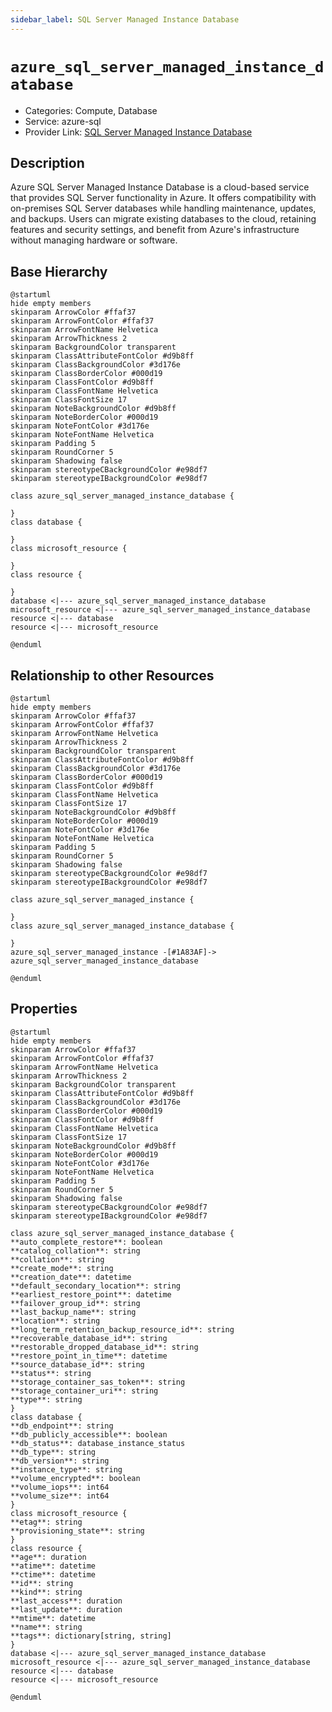 ```yaml
---
sidebar_label: SQL Server Managed Instance Database
---
```


# `azure_sql_server_managed_instance_database`

- Categories: Compute, Database
- Service: azure-sql
- Provider Link: [SQL Server Managed Instance Database](https://learn.microsoft.com/en-us/azure/azure-sql/managed-instance/instance-create-quickstart)

## Description

Azure SQL Server Managed Instance Database is a cloud-based service that provides SQL Server functionality in Azure. It offers compatibility with on-premises SQL Server databases while handling maintenance, updates, and backups. Users can migrate existing databases to the cloud, retaining features and security settings, and benefit from Azure's infrastructure without managing hardware or software.

## Base Hierarchy

<ZoomPanPinch>

```kroki imgType="plantuml" imgAlt="Hierarchy of SQL Server Managed Instance Database"
@startuml
hide empty members
skinparam ArrowColor #ffaf37
skinparam ArrowFontColor #ffaf37
skinparam ArrowFontName Helvetica
skinparam ArrowThickness 2
skinparam BackgroundColor transparent
skinparam ClassAttributeFontColor #d9b8ff
skinparam ClassBackgroundColor #3d176e
skinparam ClassBorderColor #000d19
skinparam ClassFontColor #d9b8ff
skinparam ClassFontName Helvetica
skinparam ClassFontSize 17
skinparam NoteBackgroundColor #d9b8ff
skinparam NoteBorderColor #000d19
skinparam NoteFontColor #3d176e
skinparam NoteFontName Helvetica
skinparam Padding 5
skinparam RoundCorner 5
skinparam Shadowing false
skinparam stereotypeCBackgroundColor #e98df7
skinparam stereotypeIBackgroundColor #e98df7

class azure_sql_server_managed_instance_database {

}
class database {

}
class microsoft_resource {

}
class resource {

}
database <|--- azure_sql_server_managed_instance_database
microsoft_resource <|--- azure_sql_server_managed_instance_database
resource <|--- database
resource <|--- microsoft_resource

@enduml
```

</ZoomPanPinch>

## Relationship to other Resources

<ZoomPanPinch>

```kroki imgType="plantuml" imgAlt="Diagram of SQL Server Managed Instance Database resource relationships"
@startuml
hide empty members
skinparam ArrowColor #ffaf37
skinparam ArrowFontColor #ffaf37
skinparam ArrowFontName Helvetica
skinparam ArrowThickness 2
skinparam BackgroundColor transparent
skinparam ClassAttributeFontColor #d9b8ff
skinparam ClassBackgroundColor #3d176e
skinparam ClassBorderColor #000d19
skinparam ClassFontColor #d9b8ff
skinparam ClassFontName Helvetica
skinparam ClassFontSize 17
skinparam NoteBackgroundColor #d9b8ff
skinparam NoteBorderColor #000d19
skinparam NoteFontColor #3d176e
skinparam NoteFontName Helvetica
skinparam Padding 5
skinparam RoundCorner 5
skinparam Shadowing false
skinparam stereotypeCBackgroundColor #e98df7
skinparam stereotypeIBackgroundColor #e98df7

class azure_sql_server_managed_instance {

}
class azure_sql_server_managed_instance_database {

}
azure_sql_server_managed_instance -[#1A83AF]-> azure_sql_server_managed_instance_database

@enduml
```

</ZoomPanPinch>

## Properties

<ZoomPanPinch>

```kroki imgType="plantuml" imgAlt="Diagram of SQL Server Managed Instance Database data model"
@startuml
hide empty members
skinparam ArrowColor #ffaf37
skinparam ArrowFontColor #ffaf37
skinparam ArrowFontName Helvetica
skinparam ArrowThickness 2
skinparam BackgroundColor transparent
skinparam ClassAttributeFontColor #d9b8ff
skinparam ClassBackgroundColor #3d176e
skinparam ClassBorderColor #000d19
skinparam ClassFontColor #d9b8ff
skinparam ClassFontName Helvetica
skinparam ClassFontSize 17
skinparam NoteBackgroundColor #d9b8ff
skinparam NoteBorderColor #000d19
skinparam NoteFontColor #3d176e
skinparam NoteFontName Helvetica
skinparam Padding 5
skinparam RoundCorner 5
skinparam Shadowing false
skinparam stereotypeCBackgroundColor #e98df7
skinparam stereotypeIBackgroundColor #e98df7

class azure_sql_server_managed_instance_database {
**auto_complete_restore**: boolean
**catalog_collation**: string
**collation**: string
**create_mode**: string
**creation_date**: datetime
**default_secondary_location**: string
**earliest_restore_point**: datetime
**failover_group_id**: string
**last_backup_name**: string
**location**: string
**long_term_retention_backup_resource_id**: string
**recoverable_database_id**: string
**restorable_dropped_database_id**: string
**restore_point_in_time**: datetime
**source_database_id**: string
**status**: string
**storage_container_sas_token**: string
**storage_container_uri**: string
**type**: string
}
class database {
**db_endpoint**: string
**db_publicly_accessible**: boolean
**db_status**: database_instance_status
**db_type**: string
**db_version**: string
**instance_type**: string
**volume_encrypted**: boolean
**volume_iops**: int64
**volume_size**: int64
}
class microsoft_resource {
**etag**: string
**provisioning_state**: string
}
class resource {
**age**: duration
**atime**: datetime
**ctime**: datetime
**id**: string
**kind**: string
**last_access**: duration
**last_update**: duration
**mtime**: datetime
**name**: string
**tags**: dictionary[string, string]
}
database <|--- azure_sql_server_managed_instance_database
microsoft_resource <|--- azure_sql_server_managed_instance_database
resource <|--- database
resource <|--- microsoft_resource

@enduml
```

</ZoomPanPinch>
